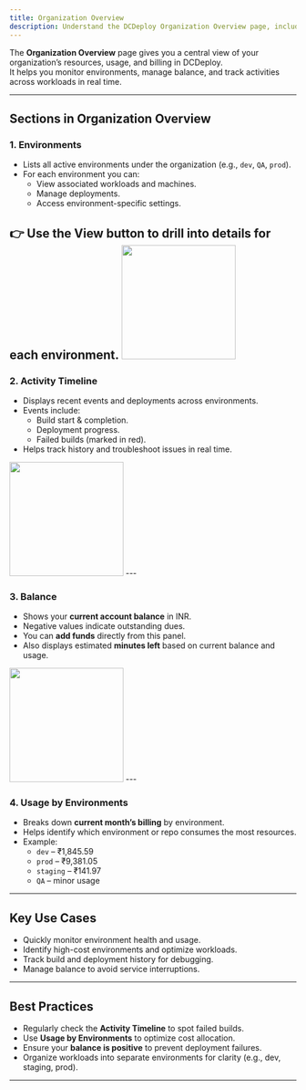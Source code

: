 ```yaml
---
title: Organization Overview
description: Understand the DCDeploy Organization Overview page, including environments, usage, billing, and activity insights.
---
```


The **Organization Overview** page gives you a central view of your organization’s resources, usage, and billing in DCDeploy.  
It helps you monitor environments, manage balance, and track activities across workloads in real time.  

---

## Sections in Organization Overview

### 1. **Environments**
- Lists all active environments under the organization (e.g., `dev`, `QA`, `prod`).  
- For each environment you can:
  - View associated workloads and machines.
  - Manage deployments.
  - Access environment-specific settings.  

👉 Use the **View** button to drill into details for each environment.
<img height="200" src="images/view-button.png" />
---

### 2. **Activity Timeline**
- Displays recent events and deployments across environments.  
- Events include:
  - Build start & completion.  
  - Deployment progress.  
  - Failed builds (marked in red).  
- Helps track history and troubleshoot issues in real time.
<img height="200" src="images/activity.png" />
---

### 3. **Balance**
- Shows your **current account balance** in INR.  
- Negative values indicate outstanding dues.  
- You can **add funds** directly from this panel.  
- Also displays estimated **minutes left** based on current balance and usage.  
<img height="200" src="images/ballance.png" />
---

### 4. **Usage by Environments**
- Breaks down **current month’s billing** by environment.  
- Helps identify which environment or repo consumes the most resources.  
- Example:
  - `dev` – ₹1,845.59  
  - `prod` – ₹9,381.05  
  - `staging` – ₹141.97  
  - `QA` – minor usage  

---

## Key Use Cases

- Quickly monitor environment health and usage.  
- Identify high-cost environments and optimize workloads.  
- Track build and deployment history for debugging.  
- Manage balance to avoid service interruptions.  

---

## Best Practices

- Regularly check the **Activity Timeline** to spot failed builds.  
- Use **Usage by Environments** to optimize cost allocation.  
- Ensure your **balance is positive** to prevent deployment failures.  
- Organize workloads into separate environments for clarity (e.g., dev, staging, prod).  

---
 